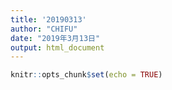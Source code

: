```yaml
---
title: '20190313'
author: "CHIFU"
date: "2019年3月13日"
output: html_document
---
```


```r
knitr::opts_chunk$set(echo = TRUE)
```

